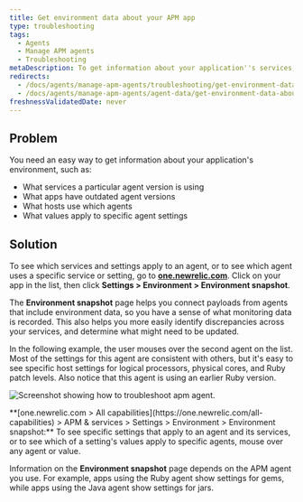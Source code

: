 ```yaml
---
title: Get environment data about your APM app
type: troubleshooting
tags:
  - Agents
  - Manage APM agents
  - Troubleshooting
metaDescription: To get information about your application''s services, agent versions, and other settings, use APM's Environment snapshot page.
redirects:
  - /docs/agents/manage-apm-agents/troubleshooting/get-environment-data-about-your-apm-app
  - /docs/agents/manage-apm-agents/agent-data/get-environment-data-about-your-apm-app
freshnessValidatedDate: never
---
```



## Problem

You need an easy way to get information about your application's environment, such as:

* What services a particular agent version is using
* What apps have outdated agent versions
* What hosts use which agents
* What values apply to specific agent settings

## Solution

To see which services and settings apply to an agent, or to see which agent uses a specific service or setting, go to **[one.newrelic.com](https://one.newrelic.com/all-capabilities)**. Click on your app in the list, then click **Settings > Environment > Environment snapshot**.

The **Environment snapshot** page helps you connect payloads from agents that include environment data, so you have a sense of what monitoring data is recorded. This also helps you more easily identify discrepancies across your services, and determine what might need to be updated.

In the following example, the user mouses over the second agent on the list. Most of the settings for this agent are consistent with others, but it's easy to see specific host settings for logical processors, physical cores, and Ruby patch levels. Also notice that this agent is using an earlier Ruby version.

<img
  title="troubleshooting-apm-environment.png"
  alt="Screenshot showing how to troubleshoot apm agent."
  src={apmEnvironmentUI}
/>

<figcaption>
  **[one.newrelic.com > All capabilities](https://one.newrelic.com/all-capabilities) > APM & services > Settings > Environment > Environment snapshot:** To see specific settings that apply to an agent and its services, or to see which of a setting's values apply to specific agents, mouse over any agent or value.
</figcaption>

Information on the **Environment snapshot** page depends on the APM agent you use. For example, apps using the Ruby agent show settings for gems, while apps using the Java agent show settings for jars.
